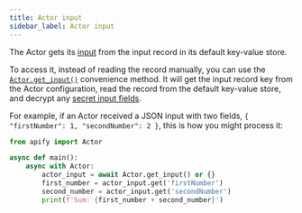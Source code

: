 ```yaml
---
title: Actor input
sidebar_label: Actor input
---
```


The Actor gets its [input](https://docs.apify.com/platform/actors/running/input) from the input record in its default key-value store.

To access it, instead of reading the record manually,
you can use the [`Actor.get_input()`](../../reference/class/Actor#get_input) convenience method.
It will get the input record key from the Actor configuration,
read the record from the default key-value store,
and decrypt any [secret input fields](https://docs.apify.com/platform/actors/development/secret-input).

For example, if an Actor received a JSON input with two fields,
`{ "firstNumber": 1, "secondNumber": 2 }`,
this is how you might process it:

```python title="src/main.py"
from apify import Actor

async def main():
    async with Actor:
        actor_input = await Actor.get_input() or {}
        first_number = actor_input.get('firstNumber')
        second_number = actor_input.get('secondNumber')
        print(f'Sum: {first_number + second_number}')
```
